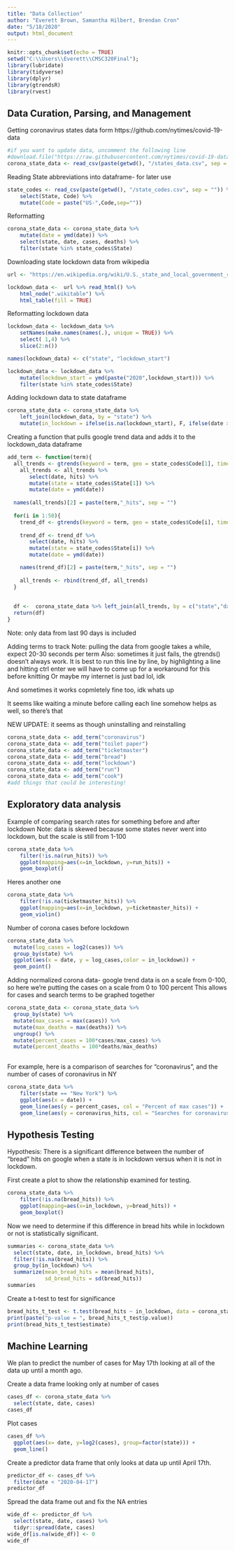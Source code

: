 ---
title: "Data Collection"
author: "Everett Brown, Samantha Hilbert, Brendan Cron"
date: "5/18/2020"
output: html_document
---

```{r setup, include=FALSE}
knitr::opts_chunk$set(echo = TRUE)
setwd("C:\\Users\\Everett\\CMSC320Final");
library(lubridate)
library(tidyverse)
library(dplyr)
library(gtrendsR)
library(rvest)
```


## Data Curation, Parsing, and Management

Getting coronavirus states data form https://github.com/nytimes/covid-19-data
```{r}
#if you want to update data, uncomment the following line
#download.file("https://raw.githubusercontent.com/nytimes/covid-19-data/master/us-states.csv","states_data.csv")
corona_state_data <- read_csv(paste(getwd(), "/states_data.csv", sep = ""))
```

Reading State abbreviations into dataframe- for later use
```{r}
state_codes <- read_csv(paste(getwd(), "/state_codes.csv", sep = "")) %>%
    select(State, Code) %>%
    mutate(Code = paste("US-",Code,sep=""))
```

Reformatting
```{r}
corona_state_data <- corona_state_data %>%
    mutate(date = ymd(date)) %>%
    select(state, date, cases, deaths) %>%
    filter(state %in% state_codes$State)
```






Downloading state lockdown data from wikipedia
```{r}
url <- "https://en.wikipedia.org/wiki/U.S._state_and_local_government_response_to_the_COVID-19_pandemic"

lockdown_data <-  url %>% read_html() %>%
    html_node(".wikitable") %>%
    html_table(fill = TRUE) 

```

Reformatting lockdown data
```{r}
lockdown_data <- lockdown_data %>%
    setNames(make.names(names(.), unique = TRUE)) %>% 
    select( 1,4) %>%
    slice(2:n())

names(lockdown_data) <- c("state", "lockdown_start")

lockdown_data <- lockdown_data %>%
    mutate(lockdown_start = ymd(paste("2020",lockdown_start))) %>%
    filter(state %in% state_codes$State)
```


Adding lockdown data to state dataframe
```{r}
corona_state_data <- corona_state_data %>%
    left_join(lockdown_data, by = "state") %>%
    mutate(in_lockdown = ifelse(is.na(lockdown_start), F, ifelse(date >= lockdown_start, T,F)))
```


Creating a function that pulls google trend data and adds it to the lockdown_data dataframe
```{r}


add_term <- function(term){
  all_trends <- gtrends(keyword = term, geo = state_codes$Code[1], time = "today 3-m", onlyInterest = T)[[1]]
    all_trends <- all_trends %>%
       select(date, hits) %>%
       mutate(state = state_codes$State[1]) %>%
       mutate(date = ymd(date))
  
  names(all_trends)[2] = paste(term,"_hits", sep = "")
  
  for(i in 1:50){
    trend_df <- gtrends(keyword = term, geo = state_codes$Code[i], time = "today 3-m", onlyInterest = T)[[1]]
    
    trend_df <- trend_df %>%
       select(date, hits) %>%
       mutate(state = state_codes$State[i]) %>%
       mutate(date = ymd(date))

    names(trend_df)[2] = paste(term,"_hits", sep = "")
  
    all_trends <- rbind(trend_df, all_trends)
  }
  
  
  df <-  corona_state_data %>% left_join(all_trends, by = c("state","date"))
  return(df)
}
```
Note: only data from last 90 days is included


Adding terms to track
Note: pulling the data from google takes a while, expect 20-30 seconds per term
Also: sometimes it just fails, the gtrends() doesn't always work.
It is best to run this line by line, by highlighting a line and hitting ctrl enter
we will have to come up for a workaround for this before knitting
Or maybe my internet is just bad lol, idk

And sometimes it works copmletely fine too, idk whats up

It seems like waiting a minute before calling each line somehow helps as well, so there's that

NEW UPDATE: it seems as though uninstalling and reinstalling 
```{r}
corona_state_data <- add_term("coronavirus")
corona_state_data <- add_term("toilet paper")
corona_state_data <- add_term("ticketmaster")
corona_state_data <- add_term("bread")
corona_state_data <- add_term("lockdown")
corona_state_data <- add_term("run")
corona_state_data <- add_term("cook")
#add things that could be interesting!

```



## Exploratory data analysis

Example of comparing search rates for something before and after lockdown
Note: data is skewed because some states never went into lockdown, but the scale is still from 1-100
```{r}

corona_state_data %>% 
    filter(!is.na(run_hits)) %>%
    ggplot(mapping=aes(x=in_lockdown, y=run_hits)) +
    geom_boxplot()


```


Heres another one
```{r}

corona_state_data %>% 
    filter(!is.na(ticketmaster_hits)) %>%
    ggplot(mapping=aes(x=in_lockdown, y=ticketmaster_hits)) +
    geom_violin()


```




Number of corona cases before lockdown
```{r}
corona_state_data %>%
  mutate(log_cases = log2(cases)) %>%
  group_by(state) %>%
  ggplot(aes(x = date, y = log_cases,color = in_lockdown)) + 
  geom_point()
```


Adding normalized corona data- google trend data is on a scale from 0-100, so 
here we're putting the cases on a scale from 0 to 100 percent
This allows for cases and search terms to be graphed together
```{r}
corona_state_data <- corona_state_data %>%
  group_by(state) %>%
  mutate(max_cases = max(cases)) %>%
  mutate(max_deaths = max(deaths)) %>%
  ungroup() %>%
  mutate(percent_cases = 100*cases/max_cases) %>%
  mutate(percent_deaths = 100*deaths/max_deaths) 
  
```



For example, here is a comparison of searches for "coronavirus", and the number of cases of coronavirus in NY


```{r}
corona_state_data %>%
    filter(state == "New York") %>%
    ggplot(aes(x = date)) + 
    geom_line(aes(y = percent_cases, col = "Percent of max cases")) + 
    geom_line(aes(y = coronavirus_hits, col = "Searches for coronavirus"))
```

## Hypothesis Testing

Hypothesis: There is a significant difference between the number of "bread" hits on google when a state is in lockdown versus when it is not in lockdown.

First create a plot to show the relationship examined for testing.

```{r}
corona_state_data %>% 
    filter(!is.na(bread_hits)) %>%
    ggplot(mapping=aes(x=in_lockdown, y=bread_hits)) +
    geom_boxplot()
```

Now we need to determine if this difference in bread hits while in lockdown or not is statistically significant.

```{r}
summaries <- corona_state_data %>%
  select(state, date, in_lockdown, bread_hits) %>%
  filter(!is.na(bread_hits)) %>%
  group_by(in_lockdown) %>%
  summarize(mean_bread_hits = mean(bread_hits),
            sd_bread_hits = sd(bread_hits))
summaries
```

Create a t-test to test for significance

```{r}
bread_hits_t_test <- t.test(bread_hits ~ in_lockdown, data = corona_state_data)
print(paste("p-value = ", bread_hits_t_test$p.value))
print(bread_hits_t_test$estimate)
```


## Machine Learning 
We plan to predict the number of cases for May 17th looking at all of the data up until a month ago.

Create a data frame looking only at number of cases 
```{r}
cases_df <- corona_state_data %>%
  select(state, date, cases)
cases_df
```

Plot cases
```{r}
cases_df %>%
  ggplot(aes(x= date, y=log2(cases), group=factor(state))) +
  geom_line()
```

Create a predictor data frame that only looks at data up until April 17th.
```{r}
predictor_df <- cases_df %>%
  filter(date < "2020-04-17")
predictor_df
```


Spread the data frame out and fix the NA entries
```{r}
wide_df <- predictor_df %>%
  select(state, date, cases) %>%
  tidyr::spread(date, cases)
wide_df[is.na(wide_df)] <- 0
wide_df
```





















